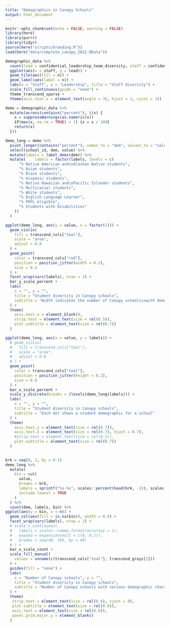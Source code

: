 ```yaml
---
title: "Demographics in Canopy Schools"
output: html_document
---
```


```r
knitr::opts_chunk$set(echo = FALSE, warning = FALSE)
library(here)
library(purrr)
library(tidyr)
source(here("scripts/branding.R"))
load(here("data/complete_canopy_2022.RData"))
```

```r
demographic_data %>%
  count(lead = confidential_leadership_team_diversity, staff = confidential_teaching_staff_diversity) %>%
  ggplot(aes(x = staff, y = lead)) +
  geom_tile(aes(fill = n)) +
  geom_label(aes(label = n)) +
  labs(x = "Staff", y = "Leadership", title = "Staff diversity") +
  scale_fill_continuous(guide = "none") +
  theme_transcend_sparse +
  theme(axis.text.x = element_text(angle = 35, hjust = 1, vjust = 1))
```

```r
demo = demographic_data %>%
  mutate(across(contains("percent"), \(x) {
    x = suppressWarnings(as.numeric(x))
    if(max(x, na.rm = TRUE) > 1) {x = x / 100}
    return(x)
  }))

demo_long = demo %>%
  pivot_longer(contains("percent"), names_to = "dem", values_to = "value") %>%
  select(school_id, dem, value) %>%
  mutate(labels = label_dems(dem)) %>%
  mutate(    labels = factor(labels, levels = c(
      "% Native American and\nAlaskan Native students", 
      "% Asian students", 
      "% Black students",
      "% Hispanic students", 
      "% Native Hawaiian and\nPacific Islander students", 
      "% Multiracial students", 
      "% White students",
      "% English Language Learner", 
      "% FRPL eligible",
      "% Students with Disabilities"
    ))
  )
```

```r
ggplot(demo_long, aes(y = value, x = factor(1))) +
  geom_violin(
    fill = transcend_cols["teal"],
    scale = "area",
    adjust = 0.8
  ) +
  geom_point(
    color = transcend_cols["red"],
    position = position_jitter(width = 0.2),
    size = 0.2
  ) +
  facet_wrap(vars(labels), nrow = 2) +
  bar_y_scale_percent +
  labs(
    x = "", y = "", 
    title = "Student diversity in Canopy schools",
    subtitle = "Width indicates the number of Canopy schools\nwith demographics of a certain percentage"
  ) +
  theme(
    axis.text.x = element_blank(),
    strip.text = element_text(size = rel(0.5)),
    plot.subtitle = element_text(size = rel(0.7))
  )
```


```r
ggplot(demo_long, aes(x = value, y = labels)) +
  # geom_violin(
  #   fill = transcend_cols["teal"],
  #   scale = "area",
  #   adjust = 0.8
  # ) +
  geom_point(
    color = transcend_cols["teal"],
    position = position_jitter(height = 0.2),
    size = 0.8
  ) +
  bar_x_scale_percent +
  scale_y_discrete(breaks = (levels(demo_long$labels))) +
  labs(
    x = "", y = "", 
    title = "Student diversity in Canopy schools",
    subtitle = "Each dot shows a student demographic for a school"
  ) +
  theme(
    axis.text.y = element_text(size = rel(0.7)),
    axis.text.x = element_text(size = rel(0.7), hjust = 0.7),
    #strip.text = element_text(size = rel(0.5)),
    plot.subtitle = element_text(size = rel(0.7))
  )
  
```

```r
brk = seq(0, 1, by = 0.1)
demo_long %>%
  mutate(
    bin = cut(
      value,
      breaks = brk,
      labels = sprintf("%s-%s", scales::percent(head(brk, -1)), scales::percent(tail(brk, -1))),
      include.lowest = TRUE
    )
  ) %>%
  count(dem, labels, bin) %>%
ggplot(aes(y = bin, x = n)) +
  geom_col(aes(fill = is.na(bin)), width = 0.8) +
  facet_wrap(vars(labels), nrow = 2) +
  # scale_x_continuous(
  #   labels = scales::comma_format(accuracy = 1),
  #   expand = expansion(mult = c(0, 0.1)),
  #   breaks = seq(40, 160, by = 40)
  # ) +
  bar_x_scale_count +
  scale_fill_manual(
    values = unname(c(transcend_cols["teal"], transcend_grays[2]))
  ) +
  guides(fill = "none") +
  labs(
    x = "Number of Canopy schools", y = "", 
    title = "Student diversity in Canopy schools",
    subtitle = "Number of Canopy schools with various demographic characteristics"
  ) +
  theme(
   strip.text = element_text(size = rel(0.6), vjust = 0),
   plot.subtitle = element_text(size = rel(0.8)),
   axis.text = element_text(size = rel(0.6)),
   panel.grid.major.y = element_blank()
  )

```



